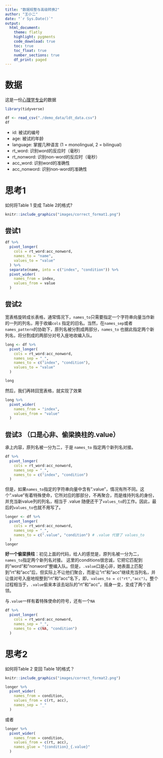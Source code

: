 ```yaml
---
title: "数据规整与高级转换2"
author: "王小二"
date: "`r Sys.Date()`"
output: 
  html_document:
    theme: flatly
    highlight: pygments
    code_download: true
    toc: true
    toc_float: true
    number_sections: true
    df_print: paged
---
```




# 数据

这是一份[心理学专业](https://osf.io/bj83f/)的数据

```r
library(tidyverse)

df <- read_csv("./demo_data/ldt_data.csv")
df
```



- id:          被试的编号
- age:         被试的年龄
- language:    掌握几种语言 (1 = monolingual, 2 = bilingual) 
- rt_word:     识别word的反应时（毫秒）
- rt_nonword:  识别non-word的反应时（毫秒）
- acc_word:    识别word的准确性 
- acc_nonword: 识别non-word的准确性 


# 思考1

如何将Table 1 变成 Table 2的格式?

```r
knitr::include_graphics("images/correct_format1.png")
```

## 尝试1
```r
df %>%
  pivot_longer(
    cols = rt_word:acc_nonword,
    names_to = "name",
    values_to = "value"
  ) %>%
  separate(name, into = c("index", "condition")) %>%
  pivot_wider(
    names_from = index,
    values_from = value
  )
```

## 尝试2

宽表格旋转成长表格，通常情况下，`names_to`只需要指定一个字符串向量当作新的一列的列名，用于收编`cols` 指定的旧名。当然，在`names_sep`或者`names_pattern`的协助下，原列名被分割成两部分，`names_to` 也据此指定两个新列名，将分割成的两部分对号入座地收编入队。

```r
long <- df %>%
  pivot_longer(
    cols = rt_word:acc_nonword,
    names_sep = "_",
    names_to = c("index", "condition"),
    values_to = "value"
  )

long
```

然后，我们再转回宽表格，就实现了效果
```r
long %>%
  pivot_wider(
    names_from = "index",
    values_from = "value"
  )
```


## 尝试3 （口是心非、偷梁换柱的.value）

承上内容，原列名被一分为二，于是 `names_to` 指定两个新列名对接。
```r
df %>%
  pivot_longer(
    cols = rt_word:acc_nonword,
    names_sep = "_",
    names_to = c("index", "condition")  
  )
```


但是，如果`names_to`指定的字符串向量中含有".value"，情况有所不同。这个".value"有着特殊使命，它所对应的那部分，不再聚合，而是维持列名的身份，并充当新value列的列名，相当于 .value 随便还干了`values_to`的工作。因此，最后的`values_to`也就不用写了。

```r
longer <- df %>%
  pivot_longer(
    cols = rt_word:acc_nonword,
    names_sep = "_",
    names_to = c(".value", "condition") # .value 代替了 values_to 
  )
longer
```


**好一个偷梁换柱**：初见上面的代码，给人的感觉是，原列名被一分为二，`names_to`指定两个新列名对接。
这里的conditions很忠诚，它把它匹配到的"word"和"nonword"整编入队。但是，`.value`口是心非，她表面上匹配到"rt"和"acc"后，但实际上不让他们聚合，而是让"rt"和"acc"继续充当列名，并让值对号入座地规整到"rt"和"acc"名下，即，`values_to = c("rt","acc")`。整个过程相当于，`.value`偷来本该去站队的"rt"和"acc"，摇身一变，变成了两个首领。



与`.value`一样有着特殊使命的符号，还有一个`NA`
```r
df %>%
  pivot_longer(
    cols = rt_word:acc_nonword,
    names_sep = "_",
    names_to = c(NA, "condition")
  )
```





# 思考2

如何将Table 2 变回 Table 1的格式？

```r
knitr::include_graphics("images/correct_format2.png")
```


```r
longer %>%
  pivot_wider(
    names_from = condition,
    values_from = c(rt, acc),
    names_sep = "_"
  )
```


或者
```r
longer %>%
  pivot_wider(
    names_from = condition,
    values_from = c(rt, acc),
    names_glue = "{condition}_{.value}"
  )
```

